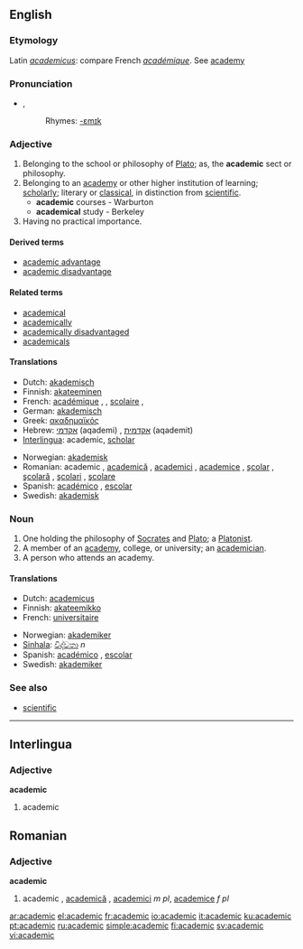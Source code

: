==English==

===Etymology===
Latin ''[[academicus]]'': compare French ''[[académique]]''. See [[academy]]

===Pronunciation===
*{{IPA|/ˌækəˈdɛmɪk/}}, {{SAMPA|/%{k@"dEmIk/}}
*:Rhymes: [[Rhymes:English:-ɛmɪk|-ɛmɪk]]

===Adjective===
{{en-adj}}

# Belonging to the school or philosophy of [[Plato]]; as, the '''academic''' sect or philosophy.
# Belonging to an [[academy]] or other higher institution of learning; [[scholarly]]; literary or [[classical]], in distinction from [[scientific]].
#*'''academic''' courses - Warburton
#*'''academical''' study - Berkeley
# Having no practical importance.

====Derived terms====
*[[academic advantage]]
*[[academic disadvantage]]

====Related terms====
*[[academical]]
*[[academically]]
*[[academically disadvantaged]]
*[[academicals]]

====Translations====
{{top}}
*Dutch: [[akademisch]]
*Finnish: [[akateeminen]]
*French: [[académique]] {{m}}, {{f}}, [[scolaire]] {{m}}, {{f}}
*German: [[akademisch]]
*Greek: [[ακαδημαϊκός]]
*Hebrew: [[אקדמי]] (aqademi) {{m}}, [[אקדמית]] (aqademit) {{f}}
*[[Interlingua]]: academic, [[scholar]]
{{mid}}
*Norwegian: [[akademisk]]
*Romanian: academic {{m}}, [[academică]] {{f}}, [[academici]] {{m}} {{p}}, [[academice]] {{f}} {{p}}, [[şcolar]] {{m}}, [[şcolară]] {{f}}, [[şcolari]] {{m}} {{p}}, [[şcolare]] {{f}} {{p}}
*Spanish: [[académico]] {{m}}, [[escolar]] {{m}}
*Swedish: [[akademisk]]
{{bottom}}

===Noun===
{{en-noun}}

# One holding the philosophy of [[Socrates]] and [[Plato]]; a [[Platonist]].
# A member of an [[academy]], college, or university; an [[academician]].
# A person who attends an academy.

====Translations====
{{top}}
*Dutch: [[academicus]] {{m}}
*Finnish: [[akateemikko]]
*French: [[universitaire]] {{m}}
{{mid}}
*Norwegian: [[akademiker]]
*[[Sinhala]]: [[විද්වතා]] ''n''
*Spanish: [[académico]] {{m}}, [[escolar]] {{m}}
*Swedish: [[akademiker]]
{{bottom}}

===See also===
*[[scientific]]

----

==Interlingua==

===Adjective===
'''academic'''
#academic

==Romanian==

===Adjective===
'''academic'''
#academic {{m}}, [[academică]] {{f}}, [[academici]] ''m pl'', [[academice]] ''f pl''

[[ar:academic]]
[[el:academic]]
[[fr:academic]]
[[io:academic]]
[[it:academic]]
[[ku:academic]]
[[pt:academic]]
[[ru:academic]]
[[simple:academic]]
[[fi:academic]]
[[sv:academic]]
[[vi:academic]]